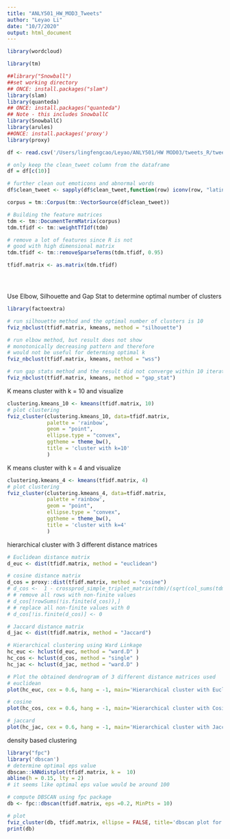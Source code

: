 ```yaml
---
title: "ANLY501_HW_MOD3_Tweets"
author: "Leyao Li"
date: "10/7/2020"
output: html_document
---
```


```r
library(wordcloud)

library(tm)

##library("Snowball")
##set working directory
## ONCE: install.packages("slam")
library(slam)
library(quanteda)
## ONCE: install.packages("quanteda")
## Note - this includes SnowballC
library(SnowballC)
library(arules)
##ONCE: install.packages('proxy')
library(proxy)

df <- read.csv('/Users/lingfengcao/Leyao/ANLY501/HW MOD03/tweets_R/tweets_labeled_clean.csv')

# only keep the clean_tweet column from the dataframe
df = df[c(10)]

# further clean out emoticons and abnormal words
df$clean_tweet <- sapply(df$clean_tweet,function(row) iconv(row, "latin1", "ASCII", sub=""))

corpus = tm::Corpus(tm::VectorSource(df$clean_tweet))

# Building the feature matrices
tdm <- tm::DocumentTermMatrix(corpus)
tdm.tfidf <- tm::weightTfIdf(tdm)

# remove a lot of features since R is not 
# good with high dimensional matrix
tdm.tfidf <- tm::removeSparseTerms(tdm.tfidf, 0.95)

tfidf.matrix <- as.matrix(tdm.tfidf)





```

Use Elbow, Silhouette and Gap Stat to determine optimal number of clusters

```r
library(factoextra)

# run silhouette method and the optimal number of clusters is 10
fviz_nbclust(tfidf.matrix, kmeans, method = "silhouette")

# run elbow method, but result does not show
# monotonically decreasing pattern and therefore
# would not be useful for determing optimal k
fviz_nbclust(tfidf.matrix, kmeans, method = "wss")

# run gap stats method and the result did not converge within 10 iterations
fviz_nbclust(tfidf.matrix, kmeans, method = "gap_stat")
```

K means cluster with k = 10 and visualize

```r
clustering.kmeans_10 <- kmeans(tfidf.matrix, 10)
# plot clustering
fviz_cluster(clustering.kmeans_10, data=tfidf.matrix,
             palette = 'rainbow', 
             geom = "point",
             ellipse.type = "convex", 
             ggtheme = theme_bw(),
             title = 'cluster with k=10'
             )
```
K means cluster with k = 4  and visualize
```r
clustering.kmeans_4 <- kmeans(tfidf.matrix, 4)
# plot clustering
fviz_cluster(clustering.kmeans_4, data=tfidf.matrix,
             palette ='rainbow', 
             geom = "point",
             ellipse.type = "convex", 
             ggtheme = theme_bw(),
             title = 'cluster with k=4'
             )
```
hierarchical cluster with 3 different distance matrices
```r


# Euclidean distance matrix 
d_euc <- dist(tfidf.matrix, method = "euclidean")

# cosine distance matrix
d_cos = proxy::dist(tfidf.matrix, method = "cosine")
# d_cos <-  1 - crossprod_simple_triplet_matrix(tdm)/(sqrt(col_sums(tdm^2) %*% t(col_sums(tdm^2))))
# # remove all rows with non-finite values
# d_cos[!rowSums(!is.finite(d_cos)),]
# # replace all non-finite values with 0
# d_cos[!is.finite(d_cos)] <- 0

# Jaccard distance matrix
d_jac <- dist(tfidf.matrix, method = "Jaccard")

# Hierarchical clustering using Ward Linkage
hc_euc <- hclust(d_euc, method = "ward.D" )
hc_cos <- hclust(d_cos, method = "single" )
hc_jac <- hclust(d_jac, method = "ward.D" )

# Plot the obtained dendrogram of 3 different distance matrices used
# euclidean
plot(hc_euc, cex = 0.6, hang = -1, main='Hierarchical cluster with Euclidean distance')

# cosine
plot(hc_cos, cex = 0.6, hang = -1, main='Hierarchical cluster with Cosine similarity')

# jaccard
plot(hc_jac, cex = 0.6, hang = -1, main='Hierarchical cluster with Jaccard distance')

```

density based clustering
```r
library("fpc")
library('dbscan')
# determine optimal eps value
dbscan::kNNdistplot(tfidf.matrix, k =  10)
abline(h = 0.15, lty = 2)
# it seems like optimal eps value would be around 100

# compute DBSCAN using fpc package
db <- fpc::dbscan(tfidf.matrix, eps =0.2, MinPts = 10)

# plot 
fviz_cluster(db, tfidf.matrix, ellipse = FALSE, title='dbscan plot for eps=0.2')
print(db)
```